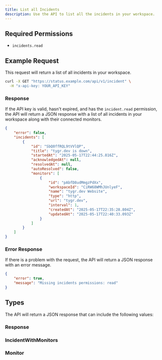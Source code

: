 ```yaml
---
title: List all Incidents
description: Use the API to list all the incidents in your workspace.
---
```


## Required Permissions

-   `incidents.read`

## Example Request

This request will return a list of all incidents in your workspace.

```bash
curl -X GET "https://status.example.com/api/v1/incident" \
  -H "x-api-key: YOUR_API_KEY"
```

### Response

If the API key is valid, hasn't expired, and has the `incident.read` permission, the API will return a JSON response with a list of all incidents in your workspace along with their connected monitors.

```json
{
	"error": false,
	"incidents": [
		{
			"id": "SbQ0ffRQL9tVVlQP",
			"title": "tygr.dev is down",
			"startedAt": "2025-05-17T22:44:25.816Z",
			"acknowledgedAt": null,
			"resolvedAt": null,
			"autoResolved": false,
			"monitors": [
				{
					"id": "pAbfD8udMmgzPdXx",
					"workspaceId": "CiRW68WMhJUnlyeF",
					"name": "tygr.dev Website",
					"type": "http",
					"url": "tygr.dev",
					"interval": 1,
					"createdAt": "2025-05-17T22:35:28.804Z",
					"updatedAt": "2025-05-17T22:40:33.093Z"
				}
			]
		}
	]
}
```

### Error Response

If there is a problem with the request, the API will return a JSON response with an error message.

```json
{
	"error": true,
	"message": "Missing incidents permissions: read"
}
```

## Types

The API will return a JSON response that can include the following values:

### Response

<AutoTypeTable
	path="./types/incident.ts"
	name="RouteWithIncidentsAndMonitors"
/>

### IncidentWithMonitors

<AutoTypeTable path="./types/incident.ts" name="IncidentWithMonitors" />

### Monitor

<AutoTypeTable path="./types/monitor.ts" name="Monitor" />
